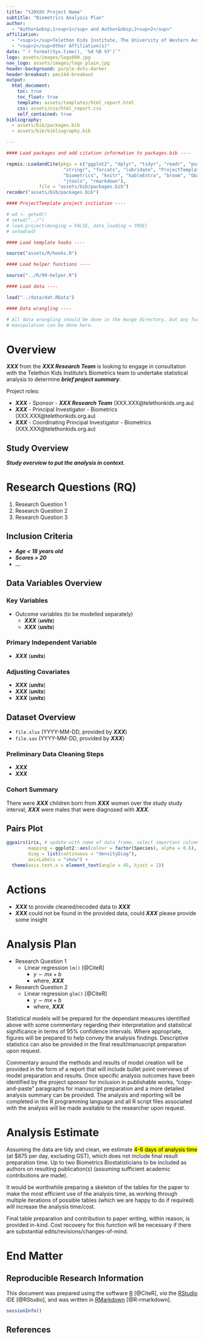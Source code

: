 ```yaml
---
title: "t20XXX Project Name"
subtitle: "Biometrics Analysis Plan"
author:
  - "Author&nbsp;1<sup>1</sup> and Author&nbsp;2<sup>2</sup>"
affiliation:
  - "<sup>1</sup>Telethon Kids Institute, The University of Western Australia, Perth, Western Australia, Australia"
  - "<sup>2</sup>Other Affiliation(s)"
date: "`r format(Sys.time(), '%d %B %Y')`"
logo: assets/images/logo800.jpg
nav_logo: assets/images/logo_plain.jpg
header-background: purple-dots-darker
header-breakout: pms144-breakout
output:
  html_document:
    toc: true
    toc_float: true
    template: assets/templates/html_report.html
    css: assets/css/html_report.css
    self_contained: true
bibliography:
  - assets/bib/packages.bib
  - assets/bib/bibliography.bib

---
```


```r

#### Load packages and add citation information to packages.bib ----

repmis::LoadandCite(pkgs = c("ggplot2", "dplyr", "tidyr", "readr", "purrr", "tibble",
                     "stringr", "forcats", "lubridate", "ProjectTemplate", "repmis",
                     "biometrics", "knitr", "kableExtra", "broom", "GGally",
                     "jtools", "rmarkdown"),
            file = "assets/bib/packages.bib")
recoder("assets/bib/packages.bib")

#### ProjectTemplate project initiation ----

# wd <- getwd()
# setwd("../")
# load.project(munging = FALSE, data_loading = TRUE)
# setwd(wd)

#### Load template hooks ----

source("assets/R/hooks.R")

#### Load helper functions ----

source("../R/99-helper.R")

#### Load data ----

load("../data/dat.RData")

#### Data wrangling ----

# All data wrangling should be done in the munge directory, but any further data
# manipulation can be done here.

```

# Overview

***XXX*** from the ***XXX Research Team*** is looking to engage in consultation with the Telethon Kids Institute's Biometrics team to undertake statistical analysis to determine ***brief project summary***.

Project roles:

* ***XXX*** - Sponsor - ***XXX Research Team*** (XXX.XXX@telethonkids.org.au)
* ***XXX*** - Principal Investigator - Biometrics (XXX.XXX@telethonkids.org.au)
* ***XXX*** - Coordinating Principal Investigator - Biometrics (XXX.XXX@telethonkids.org.au)

## Study Overview

***Study overview to put the analysis in context.***

# Research Questions (RQ)

1. Research Question 1
2. Research Question 2
3. Research Question 3

## Inclusion Criteria

* ***Age < 18 years old***
* ***Scores > 20***
* ***...***

## Data Variables Overview

### Key Variables

* Outcome variables (to be modelled separately)
  - ***XXX*** (***units***)
  - ***XXX*** (***units***)
   
### Primary Independent Variable

* ***XXX*** (***units***)

### Adjusting Covariates

* ***XXX*** (***units***)
* ***XXX*** (***units***)
* ***XXX*** (***units***)

## Dataset Overview

* `file.xlsx` (YYYY-MM-DD, provided by ***XXX***)
* `file.sav` (YYYY-MM-DD, provided by ***XXX***)

### Preliminary Data Cleaning Steps

* ***XXX***
* ***XXX***

### Cohort Summary

There were ***XXX*** children born from ***XXX*** women over the study study interval, ***XXX*** were males that were diagnosed with ***XXX***.

## Pairs Plot
 
```r
ggpairs(iris, # update with name of data frame, select important columns
        mapping = ggplot2::aes(colour = factor(Species), alpha = 0.6),
        diag = list(continuous = "densityDiag"),
        axisLabels = "show") +
  theme(axis.text.x = element_text(angle = 45, hjust = 1))

```

# Actions

* ***XXX*** to provide cleaned/recoded data to ***XXX***
* ***XXX*** could not be found in the provided data, could ***XXX*** please provide some insight

# Analysis Plan

* Research Question 1
    - Linear regression `lm()` [@CiteR]
        + $y \sim mx + b$
        + where, ***XXX***
* Research Question 2
    - Linear regression `glm()` [@CiteR]
        + $y \sim mx + b$
        + where, ***XXX***

Statistical models will be prepared for the dependant measures identified above with some commentary regarding their interpretation and statistical significance in terms of 95% confidence intervals. Where appropriate, figures will be prepared to help convey the analysis findings. Descriptive statistics can also be provided in the final result/manuscript preparation upon request.

Commentary around the methods and results of model creation will be provided in the form of a report that will include bullet point overviews of model preparation and results. Once specific analysis outcomes have been identified by the project sponsor for inclusion in publishable works, "copy-and-paste" paragraphs for manuscript preparation and a more detailed analysis summary can be provided. The analysis and reporting will be completed in the R programming language and all R script files associated with the analysis will be made available to the researcher upon request.

# Analysis Estimate

Assuming the data are tidy and clean, we estimate <mark>4-6 days of analysis time</mark> (at $875 per day, excluding GST), which does not include final result preparation time. Up to two Biometrics Biostatisticians to be included as authors on resulting publication(s) (assuming sufficient academic contributions are made).

It would be worthwhile preparing a skeleton of the tables for the paper to make the most efficient use of the analysis time, as working through multiple iterations of possible tables (which we are happy to do if required) will increase the analysis time/cost.

Final table preparation and contribution to paper writing, within reason, is provided in-kind. Cost recovery for this function will be necessary if there are substantial edits/revisions/changes-of-mind.

# End Matter

## Reproducible Research Information

This document was prepared using the software [R](https://www.r-project.org/) [@CiteR], *via* the [RStudio](https://www.rstudio.com/) IDE [@RStudio], and was written in [RMarkdown](https://rmarkdown.rstudio.com/) [@R-rmarkdown].

```r
sessionInfo()

```

## References
